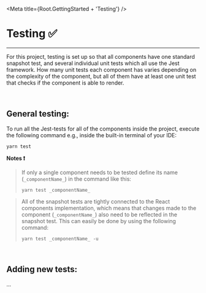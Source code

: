 
<Meta title={Root.GettingStarted + 'Testing'} />

# Testing ✅

<hr />

For this project, testing is set up so that all components have one standard snapshot test,
and several individual unit tests which all use the Jest framework. How many unit tests each
component has varies depending on the complexity of the component, but all of them have at
least one unit test that checks if the component is able to render.

<br />

## General testing:

To run all the Jest-tests for all of the components inside the project, execute the following
command e.g., inside the built-in terminal of your IDE:

```
yarn test
```

**Notes ❗**

> If only a single component needs to be tested define its name (`_componentName_`) in the command
> like this:
>
> ```
> yarn test _componentName_
> ```

> All of the snapshot tests are tightly connected to the React components implementation, which means
> that changes made to the component (`_componentName_`) also need to be reflected in the snapshot test.
> This can easily be done by using the following command:
>
> ```
> yarn test _componentName_ -u
> ```

<br />

## Adding new tests:

...
